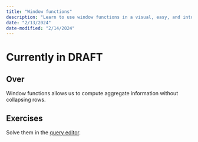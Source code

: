 ```yaml
---
title: "Window functions"
description: "Learn to use window functions in a visual, easy, and intuitive way using PostgreSQL to create grouped and aggregated metrics without collapsing rows"
date: "2/13/2024"
date-modified: "2/14/2024"
---
```


# Currently in DRAFT

## Over

Window functions allows us to compute aggregate information without collapsing rows.

## Exercises

Solve them in the [query editor](../query-editor.html).